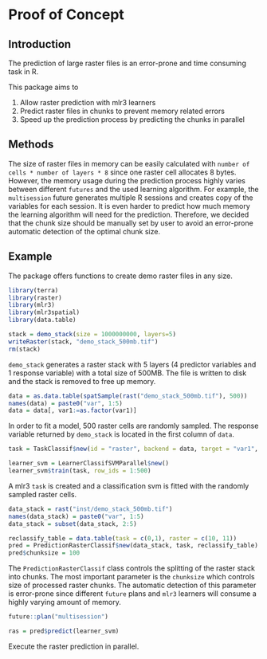 # Proof of Concept
## Introduction

The prediction of large raster files is an error-prone and time
consuming task in R.

This package aims to

1.  Allow raster prediction with mlr3 learners
2.  Predict raster files in chunks to prevent memory related errors
3.  Speed up the prediction process by predicting the chunks in parallel

## Methods

The size of raster files in memory can be easily calculated with `number
of cells * number of layers * 8` since one raster cell allocates 8
bytes. However, the memory usage during the prediction process highly
varies between different `futures` and the used learning algorithm. For
example, the `multisession` future generates multiple R sessions and
creates copy of the variables for each session. It is even harder to
predict how much memory the learning algorithm will need for the
prediction. Therefore, we decided that the chunk size should be manually
set by user to avoid an error-prone automatic detection of the optimal
chunk size.

## Example

The package offers functions to create demo raster files in any size.

```r
library(terra)
library(raster)
library(mlr3)
library(mlr3spatial)
library(data.table)

stack = demo_stack(size = 1000000000, layers=5)
writeRaster(stack, "demo_stack_500mb.tif")
rm(stack)
```

`demo_stack` generates a raster stack with 5 layers (4 predictor variables and 1 response variable) with a total size of 500MB. 
The file is written to disk and the stack is removed to free up memory.

```r
data = as.data.table(spatSample(rast("demo_stack_500mb.tif"), 500))
names(data) = paste0("var", 1:5)
data = data[, var1:=as.factor(var1)]
```

In order to fit a model, 500 raster cells are randomly sampled.
The response variable returned by `demo_stack` is located in the first column of `data`.

```r
task = TaskClassif$new(id = "raster", backend = data, target = "var1", positive = "1")

learner_svm = LearnerClassifSVMParallel$new()
learner_svm$train(task, row_ids = 1:500)
```

A mlr3 `task` is created and a classification svm is fitted with the randomly sampled raster cells.

```r
data_stack = rast("inst/demo_stack_500mb.tif")
names(data_stack) = paste0("var", 1:5)
data_stack = subset(data_stack, 2:5)

reclassify_table = data.table(task = c(0,1), raster = c(10, 11))
pred = PredictionRasterClassif$new(data_stack, task, reclassify_table)
pred$chunksize = 100
```

The `PredictionRasterClassif` class controls the splitting of the raster stack into chunks.
The most important parameter is the `chunksize` which controls size of processed raster chunks.
The automatic detection of this parameter is error-prone since different `future` plans and `mlr3` learners will consume a highly varying amount of memory.

```r
future::plan("multisession")

ras = pred$predict(learner_svm)
```

Execute the raster prediction in parallel.

